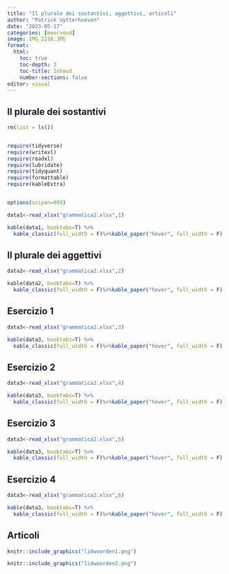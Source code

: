 ```yaml
---
title: "Il plurale dei sostantivi, aggettivi, articoli"
author: "Patrick Uytterhoeven"
date: "2023-05-17"
categories: [meervoud]
image: IMG_2216.JPG
format:
  html:
    toc: true
    toc-depth: 3
    toc-title: Inhoud
    number-sections: false
editor: visual
---
```


## Il plurale dei sostantivi

```r
rm(list = ls())


require(tidyverse)
require(writexl)
require(readxl)
require(lubridate)
require(tidyquant)
require(formattable)
require(kableExtra)


options(scipen=999)
```

```r
data1<-read_xlsx("grammatica2.xlsx",1)

```

```r
kable(data1, booktabs=T) %>%
  kable_classic(full_width = F)%>%kable_paper("hover", full_width = F)
```

## Il plurale dei aggettivi

```r
data2<-read_xlsx("grammatica2.xlsx",2)

```

```r
kable(data2, booktabs=T) %>%
  kable_classic(full_width = F)%>%kable_paper("hover", full_width = F)
```

## Esercizio 1

```r
data3<-read_xlsx("grammatica2.xlsx",3)

```

```r
kable(data3, booktabs=T) %>%
  kable_classic(full_width = F)%>%kable_paper("hover", full_width = F)
```

## Esercizio 2

```r
data3<-read_xlsx("grammatica2.xlsx",4)

```

```r
kable(data3, booktabs=T) %>%
  kable_classic(full_width = F)%>%kable_paper("hover", full_width = F)
```

## Esercizio 3

```r
data3<-read_xlsx("grammatica2.xlsx",5)

```

```r
kable(data3, booktabs=T) %>%
  kable_classic(full_width = F)%>%kable_paper("hover", full_width = F)
```

## Esercizio 4

```r
data3<-read_xlsx("grammatica2.xlsx",6)

```

```r
kable(data3, booktabs=T) %>%
  kable_classic(full_width = F)%>%kable_paper("hover", full_width = F)
```

## Articoli

```r
knitr::include_graphics("lidwoorden1.png")
```

```r
knitr::include_graphics("lidwoorden2.png")
```
